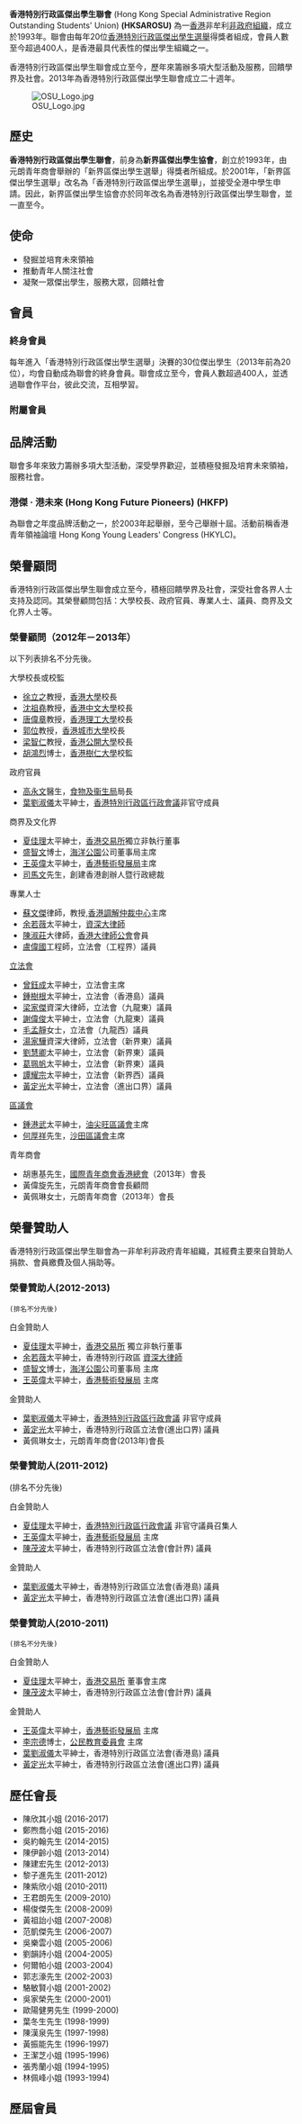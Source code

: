 {{Unreferenced|time=2013-03-25T02:09:41+00:00 }}
'''香港特別行政區傑出學生聯會''' (Hong Kong Special Administrative Region Outstanding Students' Union) '''(HKSAROSU)''' 為一[[香港|香港]]非牟利[[非政府組織|非政府組織]]，成立於1993年。聯會由每年20位[[香港特別行政區傑出學生選舉|香港特別行政區傑出學生選舉]]得獎者組成，會員人數至今超過400人，是香港最具代表性的傑出學生組織之一。


香港特別行政區傑出學生聯會成立至今，歷年來籌辦多項大型活動及服務，回饋學界及社會。2013年為香港特別行政區傑出學生聯會成立二十週年。

[[File:OSU_Logo.jpg|thumb]]

==歷史==
'''香港特別行政區傑出學生聯會'''，前身為'''新界區傑出學生協會'''，創立於1993年，由元朗青年商會舉辦的「新界區傑出學生選舉」得獎者所組成。於2001年，「新界區傑出學生選舉」改名為「香港特別行政區傑出學生選舉」，並接受全港中學生申請。因此，新界區傑出學生協會亦於同年改名為香港特別行政區傑出學生聯會，並一直至今。

==使命==
* 發掘並培育未來領袖
* 推動青年人關注社會
* 凝聚一眾傑出學生，服務大眾，回饋社會

==會員==
===終身會員===
每年進入「香港特別行政區傑出學生選舉」決賽的30位傑出學生（2013年前為20位），均會自動成為聯會的終身會員。聯會成立至今，會員人數超過400人，並透過聯會作平台，彼此交流，互相學習。

===附屬會員===

==品牌活動==
聯會多年來致力籌辦多項大型活動，深受學界歡迎，並積極發掘及培育未來領袖，服務社會。
===港傑 · 港未來 (Hong Kong Future Pioneers) (HKFP)===
為聯會之年度品牌活動之一，於2003年起舉辦，至今己舉辦十屆。活動前稱香港青年領袖論壇 Hong Kong Young Leaders' Congress (HKYLC)。

==榮譽顧問==
香港特別行政區傑出學生聯會成立至今，積極回饋學界及社會，深受社會各界人士支持及認同。其榮譽顧問包括：大學校長、政府官員、專業人士、議員、商界及文化界人士等。

===榮譽顧問（2012年－2013年）===
以下列表排名不分先後。
{{col-begin}}
{{col-2}}
; 大學校長或校監
* [[徐立之|徐立之]]教授，[[香港大學|香港大學]]校長
* [[沈祖堯|沈祖堯]]教授，[[香港中文大學|香港中文大學]]校長
* [[唐偉章|唐偉章]]教授，[[香港理工大學|香港理工大學]]校長
* [[郭位|郭位]]教授，[[香港城市大學|香港城市大學]]校長
* [[梁智仁|梁智仁]]教授，[[香港公開大學|香港公開大學]]校長
* [[胡鴻烈|胡鴻烈]]博士，[[香港樹仁大學|香港樹仁大學]]校監
; 政府官員
* [[高永文|高永文]]醫生，[[食物及衞生局|食物及衞生局]]局長
* [[葉劉淑儀|葉劉淑儀]]太平紳士，[[香港特別行政區行政會議|香港特別行政區行政會議]]非官守成員
; 商界及文化界
* [[夏佳理|夏佳理]]太平紳士，[[香港交易所|香港交易所]]獨立非執行董事
* [[盛智文|盛智文]]博士，[[海洋公園|海洋公園]]公司董事局主席
* [[王英偉|王英偉]]太平紳士，[[香港藝術發展局|香港藝術發展局]]主席
* [[司馬文|司馬文]]先生，創建香港創辦人暨行政總裁
; 專業人士
* [[蘇文傑|蘇文傑]]律師，教授,[[香港調解仲裁中心|香港調解仲裁中心]]主席
* [[余若薇|余若薇]]太平紳士，[[資深大律師|資深大律師]]
* [[陳淑莊|陳淑莊]]大律師，[[香港大律師公會|香港大律師公會]]會員
* [[盧偉國|盧偉國]]工程師，立法會（工程界）議員
{{col-2}}
; [[香港特別行政區立法會|立法會]]
* [[曾鈺成|曾鈺成]]太平紳士，立法會主席
* [[鍾樹根|鍾樹根]]太平紳士，立法會（香港島）議員
* [[梁家傑|梁家傑]]資深大律師，立法會（九龍東）議員
* [[謝偉俊|謝偉俊]]太平紳士，立法會（九龍東）議員
* [[毛孟靜|毛孟靜]]女士，立法會（九龍西）議員
* [[湯家驊|湯家驊]]資深大律師，立法會（新界東）議員
* [[劉慧卿|劉慧卿]]太平紳士，立法會（新界東）議員
* [[葛珮帆|葛珮帆]]太平紳士，立法會（新界東）議員
* [[譚耀宗|譚耀宗]]太平紳士，立法會（新界西）議員
* [[黃定光|黃定光]]太平紳士，立法會（進出口界）議員
; [[區議會|區議會]]
* [[鍾港武|鍾港武]]太平紳士，[[油尖旺區議會|油尖旺區議會]]主席
* [[何厚祥|何厚祥]]先生，[[沙田區議會|沙田區議會]]主席
; 青年商會
* 胡惠基先生，[[國際青年商會香港總會|國際青年商會香港總會]]（2013年）會長
* 黃偉旋先生，元朗青年商會會長顧問
* 黃佩琳女士，元朗青年商會（2013年）會長
{{col-end}}

==榮譽贊助人==
香港特別行政區傑出學生聯會為一非牟利非政府青年組織，其經費主要來自贊助人捐款、會員繳費及個人捐助等。

===榮譽贊助人(2012-2013)===
 (排名不分先後)
; 白金贊助人
* [[夏佳理|夏佳理]]太平紳士，[[香港交易所|香港交易所]] 獨立非執行董事
* [[余若薇|余若薇]]太平紳士，香港特別行政區 [[資深大律師|資深大律師]]
* [[盛智文|盛智文]]博士，[[海洋公園|海洋公園]]公司董事局 主席
* [[王英偉|王英偉]]太平紳士，[[香港藝術發展局|香港藝術發展局]] 主席
; 金贊助人
* [[葉劉淑儀|葉劉淑儀]]太平紳士，[[香港特別行政區行政會議|香港特別行政區行政會議]] 非官守成員
* [[黃定光|黃定光]]太平紳士，香港特別行政區立法會(進出口界) 議員
* 黃佩琳女士，元朗青年商會(2013年)會長


===榮譽贊助人(2011-2012) ===
(排名不分先後)
; 白金贊助人
* [[夏佳理|夏佳理]]太平紳士，[[香港特別行政區行政會議|香港特別行政區行政會議]] 非官守議員召集人
* [[王英偉|王英偉]]太平紳士，[[香港藝術發展局|香港藝術發展局]] 主席
* [[陳茂波|陳茂波]]太平紳士，香港特別行政區立法會(會計界) 議員
; 金贊助人
* [[葉劉淑儀|葉劉淑儀]]太平紳士，香港特別行政區立法會(香港島) 議員
* [[黃定光|黃定光]]太平紳士，香港特別行政區立法會(進出口界) 議員


===榮譽贊助人(2010-2011)===
 (排名不分先後)
; 白金贊助人
* [[夏佳理|夏佳理]]太平紳士，[[香港交易所|香港交易所]] 董事會主席
* [[陳茂波|陳茂波]]太平紳士，香港特別行政區立法會(會計界) 議員
; 金贊助人
* [[王英偉|王英偉]]太平紳士，[[香港藝術發展局|香港藝術發展局]] 主席
* [[李宗德|李宗德]]博士，[[公民教育委員會|公民教育委員會]] 主席
* [[葉劉淑儀|葉劉淑儀]]太平紳士，香港特別行政區立法會(香港島) 議員
* [[黃定光|黃定光]]太平紳士，香港特別行政區立法會(進出口界) 議員

==歷任會長==
* 陳欣其小姐 (2016-2017)
* 鄭煦喬小姐 (2015-2016)
* 吳約翰先生 (2014-2015)
* 陳伊齡小姐 (2013-2014)
* 陳建宏先生 (2012-2013)
* 黎子進先生 (2011-2012)
* 陳紫欣小姐 (2010-2011)
* 王君朗先生 (2009-2010)
* 楊俊傑先生 (2008-2009)
* 黃祖詒小姐 (2007-2008)
* 范凱傑先生 (2006-2007)
* 吳樂雲小姐 (2005-2006)
* 劉韻詩小姐 (2004-2005)
* 何爾帕小姐 (2003-2004)
* 郭志濠先生 (2002-2003)
* 駱敏賢小姐 (2001-2002)
* 吳家榮先生 (2000-2001)
* 歐陽健男先生 (1999-2000)
* 葉冬生先生 (1998-1999)
* 陳漢泉先生 (1997-1998)
* 黃振能先生 (1996-1997)
* 王潔芝小姐 (1995-1996)
* 張秀蘭小姐 (1994-1995)
* 林佩峰小姐 (1993-1994)

==歷屆會員==